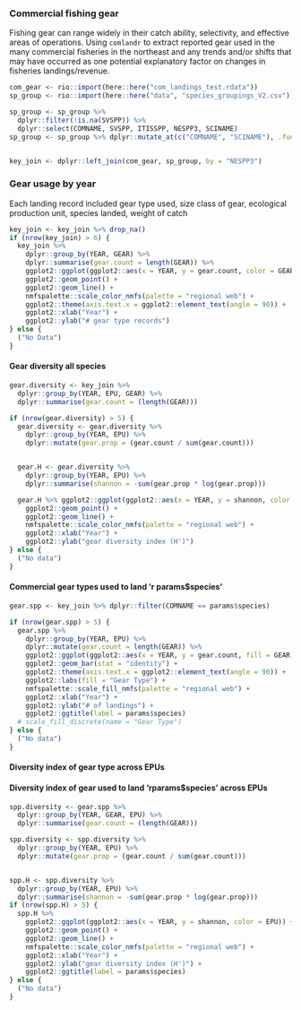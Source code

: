 
### Commercial fishing gear 

Fishing gear can range widely in their catch ability, selectivity, and effective areas of operations. Using `comlandr` to extract reported gear used in the many commercial fisheries in the northeast and any trends and/or shifts that may have occurred as one potential explanatory factor on changes in fisheries landings/revenue.  


```{r gear-wrangling}

com_gear <- rio::import(here::here("com_landings_test.rdata"))
sp_group <- rio::import(here::here("data", "species_groupings_V2.csv"))

sp_group <- sp_group %>%
  dplyr::filter(!is.na(SVSPP)) %>%
  dplyr::select(COMNAME, SVSPP, ITISSPP, NESPP3, SCINAME)
sp_group <- sp_group %>% dplyr::mutate_at(c("COMNAME", "SCINAME"), .funs = str_to_sentence)


key_join <- dplyr::left_join(com_gear, sp_group, by = "NESPP3")
```

### Gear usage by year

Each landing record included gear type used, size class of gear, ecological production unit, species landed, weight of catch

```{r, gear-raw}

key_join <- key_join %>% drop_na()
if (nrow(key_join) > 6) {
  key_join %>%
    dplyr::group_by(YEAR, GEAR) %>%
    dplyr::summarise(gear.count = length(GEAR)) %>%
    ggplot2::ggplot(ggplot2::aes(x = YEAR, y = gear.count, color = GEAR)) +
    ggplot2::geom_point() +
    ggplot2::geom_line() +
    nmfspalette::scale_color_nmfs(palette = "regional web") +
    ggplot2::theme(axis.text.x = ggplot2::element_text(angle = 90)) +
    ggplot2::xlab("Year") +
    ggplot2::ylab("# gear type records")
} else {
  ("No Data")
}
```

#### Gear diversity all species 
```{r, gear-diversity}

gear.diversity <- key_join %>%
  dplyr::group_by(YEAR, EPU, GEAR) %>%
  dplyr::summarise(gear.count = (length(GEAR)))

if (nrow(gear.diversity) > 5) {
  gear.diversity <- gear.diversity %>%
    dplyr::group_by(YEAR, EPU) %>%
    dplyr::mutate(gear.prop = (gear.count / sum(gear.count)))


  gear.H <- gear.diversity %>%
    dplyr::group_by(YEAR, EPU) %>%
    dplyr::summarise(shannon = -sum(gear.prop * log(gear.prop)))

  gear.H %>% ggplot2::ggplot(ggplot2::aes(x = YEAR, y = shannon, color = EPU)) +
    ggplot2::geom_point() +
    ggplot2::geom_line() +
    nmfspalette::scale_color_nmfs(palette = "regional web") +
    ggplot2::xlab("Year") +
    ggplot2::ylab("gear diversity index (H')")
} else {
  ("No data")
}
```


#### Commercial gear types used to land 'r params$species'

```{r, gear-by-species}

gear.spp <- key_join %>% dplyr::filter(COMNAME == params$species)

if (nrow(gear.spp) > 5) {
  gear.spp %>%
    dplyr::group_by(YEAR, EPU) %>%
    dplyr::mutate(gear.count = length(GEAR)) %>%
    ggplot2::ggplot(ggplot2::aes(x = YEAR, y = gear.count, fill = GEAR)) +
    ggplot2::geom_bar(stat = "identity") +
    ggplot2::theme(axis.text.x = ggplot2::element_text(angle = 90)) +
    ggplot2::labs(fill = "Gear Type") +
    nmfspalette::scale_fill_nmfs(palette = "regional web") +
    ggplot2::xlab("Year") +
    ggplot2::ylab("# of landings") +
    ggplot2::ggtitle(label = params$species)
  # scale_fill_discrete(name = "Gear Type")
} else {
  ("No data")
}
```
#### Diversity index of gear type across EPUs


#### Diversity index of gear used to land 'rparams$species' across EPUs

```{r, gear-diversity-by-species}


spp.diversity <- gear.spp %>%
  dplyr::group_by(YEAR, GEAR, EPU) %>%
  dplyr::summarise(gear.count = (length(GEAR)))

spp.diversity <- spp.diversity %>%
  dplyr::group_by(YEAR, EPU) %>%
  dplyr::mutate(gear.prop = (gear.count / sum(gear.count)))


spp.H <- spp.diversity %>%
  dplyr::group_by(YEAR, EPU) %>%
  dplyr::summarise(shannon = -sum(gear.prop * log(gear.prop)))
if (nrow(spp.H) > 5) {
  spp.H %>%
    ggplot2::ggplot(ggplot2::aes(x = YEAR, y = shannon, color = EPU)) +
    ggplot2::geom_point() +
    ggplot2::geom_line() +
    nmfspalette::scale_color_nmfs(palette = "regional web") +
    ggplot2::xlab("Year") +
    ggplot2::ylab("gear diversity index (H')") +
    ggplot2::ggtitle(label = params$species)
} else {
  ("No data")
}
```

